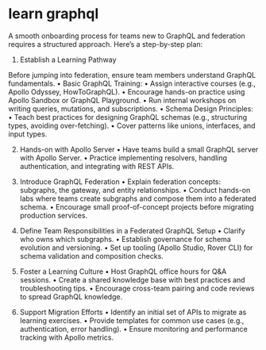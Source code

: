 # learn graphql

A smooth onboarding process for teams new to GraphQL and federation requires a structured approach. Here’s a step-by-step plan:

1. Establish a Learning Pathway

Before jumping into federation, ensure team members understand GraphQL fundamentals.
	•	Basic GraphQL Training:
	•	Assign interactive courses (e.g., Apollo Odyssey, HowToGraphQL).
	•	Encourage hands-on practice using Apollo Sandbox or GraphQL Playground.
	•	Run internal workshops on writing queries, mutations, and subscriptions.
	•	Schema Design Principles:
	•	Teach best practices for designing GraphQL schemas (e.g., structuring types, avoiding over-fetching).
	•	Cover patterns like unions, interfaces, and input types.

2. Hands-on with Apollo Server
	•	Have teams build a small GraphQL server with Apollo Server.
	•	Practice implementing resolvers, handling authentication, and integrating with REST APIs.

3. Introduce GraphQL Federation
	•	Explain federation concepts: subgraphs, the gateway, and entity relationships.
	•	Conduct hands-on labs where teams create subgraphs and compose them into a federated schema.
	•	Encourage small proof-of-concept projects before migrating production services.

4. Define Team Responsibilities in a Federated GraphQL Setup
	•	Clarify who owns which subgraphs.
	•	Establish governance for schema evolution and versioning.
	•	Set up tooling (Apollo Studio, Rover CLI) for schema validation and composition checks.

5. Foster a Learning Culture
	•	Host GraphQL office hours for Q&A sessions.
	•	Create a shared knowledge base with best practices and troubleshooting tips.
	•	Encourage cross-team pairing and code reviews to spread GraphQL knowledge.

6. Support Migration Efforts
	•	Identify an initial set of APIs to migrate as learning exercises.
	•	Provide templates for common use cases (e.g., authentication, error handling).
	•	Ensure monitoring and performance tracking with Apollo metrics.
